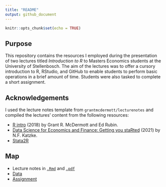 ```yaml
---
title: "README"
output: github_document
---
```


```r
knitr::opts_chunk$set(echo = TRUE)
```

## Purpose

This repository contains the resources I employed during the presentation of two lectures titled _Introduction to R_ to Masters Economics students at the University of Stellenbosch. The aim of the lectures was to offer a cursory introduction to R, RStudio, and GitHub to enable students to perform basic operations in a brief amount of time. Students were also tasked to complete a short assignment.

## Acknowledgements

I used the lecture notes template from `grantmcdermott/lecturenotes` and compiled the lectures' content from the following resources:

* [R intro](https://raw.githack.com/grantmcdermott/R-intro/master/rIntro.html) (2018) by Grant R. McDermott and Ed Rubin.
* [Data Science for Economics and Finance: Getting you staRted](https://datsci.nfkatzke.com/posts/2019-07-24-practical-1-getting-you-started/) (2021) by N.F. Katzke.
* [Stata2R](https://stata2r.github.io/)

## Map

* Lecture notes in [`.Rmd`](https://github.com/WihanZA/Intro_to_R/blob/master/Lecture_notes/Lecture_notes.Rmd) and [`.pdf`](https://github.com/WihanZA/Intro_to_R/blob/master/Lecture_notes/Lecture_notes.pdf)
* [Data](https://github.com/WihanZA/Intro_to_R/tree/master/Lecture_notes/data)
* [Assignment](https://github.com/WihanZA/R_Assignment_Memo_2022)